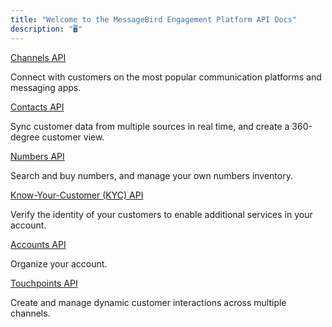 ```yaml
---
title: "Welcome to the MessageBird Engagement Platform API Docs"
description: "🖥"
---
```




[Channels API](/api/channels-api)


Connect with customers on the most popular communication platforms and messaging apps. 


[Contacts API](/api/contacts-api)


Sync customer data from multiple sources in real time, and create a 360-degree customer view. 


[Numbers API](/api/numbers-api)


Search and buy numbers, and manage your own numbers inventory.


[Know-Your-Customer (KYC) API](/api/know-your-customer-kyc-api)


Verify the identity of your customers to enable additional services in your account.


[Accounts API](/api/accounts-api)


Organize your account.

[Touchpoints API](/api/touchpoints-api)


Create and manage dynamic customer interactions across multiple channels.

